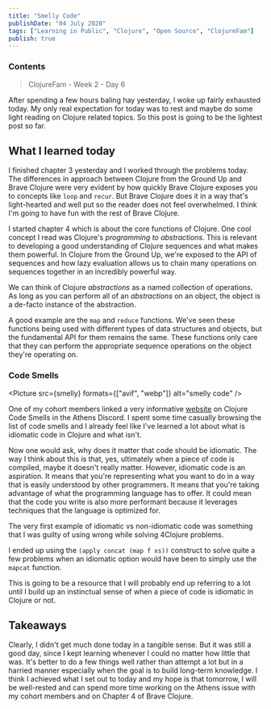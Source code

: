 ```yaml
---
title: "Smelly Code"
publishDate: "04 July 2020"
tags: ["Learning in Public", "Clojure", "Open Source", "ClojureFam"]
publish: true
---
```



### Contents

> ClojureFam - Week 2 - Day 6

After spending a few hours baling hay yesterday, I woke up fairly exhausted today. My only real expectation for today was to rest and maybe do some light reading on Clojure related topics. So this post is going to be the lightest post so far.

## What I learned today

I finished chapter 3 yesterday and I worked through the problems today. The differences in approach between Clojure from the Ground Up and Brave Clojure were very evident by how quickly Brave Clojure exposes you to concepts like `loop` and `recur`. But Brave Clojure does it in a way that's light-hearted and well put so the reader does not feel overwhelmed. I think I'm going to have fun with the rest of Brave Clojure.

I started chapter 4 which is about the core functions of Clojure. One cool concept I read was Clojure's _programming to abstractions_. This is relevant to developing a good understanding of Clojure sequences and what makes them powerful. In Clojure from the Ground Up, we're exposed to the API of sequences and how lazy evaluation allows us to chain many operations on sequences together in an incredibly powerful way.

We can think of Clojure _abstractions_ as a named collection of operations. As long as you can perform all of an _abstractions_ on an object, the object is a de-facto instance of the abstraction.

A good example are the `map` and `reduce` functions. We've seen these functions being used with different types of data structures and objects, but the fundamental API for them remains the same.
These functions only care that they can perform the appropriate sequence operations on the object they're operating on.

### Code Smells

<Picture src={smelly} formats={["avif", "webp"]} alt="smelly code" />

One of my cohort members linked a very informative [website](https://bsless.github.io/code-smells/) on Clojure Code Smells in the Athens Discord. I spent some time casually browsing the list of code smells and I already feel like I've learned a lot about what is idiomatic code in Clojure and what isn't.

Now one would ask, why does it matter that code should be idiomatic. The way I think about this is that, yes, ultimately when a piece of code is compiled, maybe it doesn't really matter. However, idiomatic code is an aspiration. It means that you're representing what you want to do in a way that is easily understood by other programmers. It means that you're taking advantage of what the programming language has to offer. It could mean that the code you write is also more performant because it leverages techniques that the language is optimized for.

The very first example of idiomatic vs non-idiomatic code was something that I was guilty of using wrong while solving 4Clojure problems.

I ended up using the `(apply concat (map f xs))` construct to solve quite a few problems when an idiomatic option would have been to simply use the `mapcat` function.

This is going to be a resource that I will probably end up referring to a lot until I build up an instinctual sense of when a piece of code is idiomatic in Clojure or not.

## Takeaways

Clearly, I didn't get much done today in a tangible sense. But it was still a good day, since I kept learning whenever I could no matter how little that was. It's better to do a few things well rather than attempt a lot but in a harried manner especially when the goal is to build long-term knowledge. I think I achieved what I set out to today and my hope is that tomorrow, I will be well-rested and can spend more time working on the Athens issue with my cohort members and on Chapter 4 of Brave Clojure.
